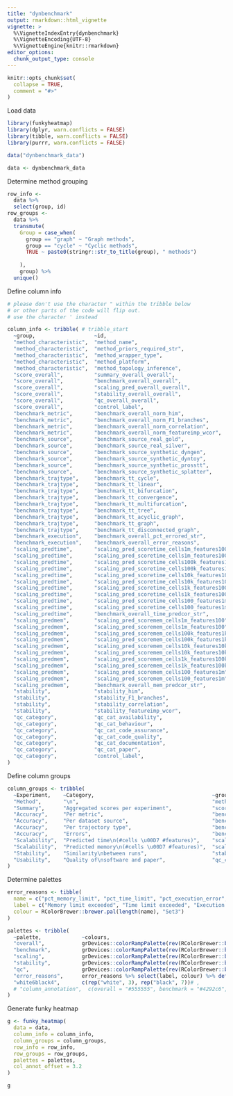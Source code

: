 ```yaml
---
title: "dynbenchmark"
output: rmarkdown::html_vignette
vignette: >
  %\VignetteIndexEntry{dynbenchmark}
  %\VignetteEncoding{UTF-8}
  %\VignetteEngine{knitr::rmarkdown}
editor_options: 
  chunk_output_type: console
---
```


```r
knitr::opts_chunk$set(
  collapse = TRUE,
  comment = "#>"
)
```

Load data
```r
library(funkyheatmap)
library(dplyr, warn.conflicts = FALSE)
library(tibble, warn.conflicts = FALSE)
library(purrr, warn.conflicts = FALSE)

data("dynbenchmark_data")

data <- dynbenchmark_data
```

Determine method grouping
```r
row_info <-
  data %>%
  select(group, id)
row_groups <-
  data %>%
  transmute(
    Group = case_when(
      group == "graph" ~ "Graph methods",
      group == "cycle" ~ "Cyclic methods",
      TRUE ~ paste0(stringr::str_to_title(group), " methods")
      
    ),
    group) %>%
  unique()
```

Define column info
```r
# please don't use the character " within the tribble below
# or other parts of the code will flip out.
# use the character ' instead

column_info <- tribble( # tribble_start
  ~group,                   ~id,                                            ~name,                      ~geom,        ~palette,         ~options,
  "method_characteristic",  "method_name",                                  "",                         "text",       NA,               list(hjust = 0, width = 6),
  "method_characteristic",  "method_priors_required_str",                   "Priors required",          "text",       NA,               list(width = 2),
  "method_characteristic",  "method_wrapper_type",                          "Wrapper type",             "text",       NA,               list(width = 2),
  "method_characteristic",  "method_platform",                              "Platform",                 "text",       NA,               list(width = 2),
  "method_characteristic",  "method_topology_inference",                    "Topology inference",       "text",       NA,               list(width = 2),
  "score_overall",          "summary_overall_overall",                      "Overall",                  "bar",        "overall",        list(width = 4, legend = FALSE),
  "score_overall",          "benchmark_overall_overall",                    "Accuracy",                 "bar",        "benchmark",      list(width = 4, legend = FALSE),
  "score_overall",          "scaling_pred_overall_overall",                 "Scalability",              "bar",        "scaling",        list(width = 4, legend = FALSE),
  "score_overall",          "stability_overall_overall",                    "Stability",                "bar",        "stability",      list(width = 4, legend = FALSE),
  "score_overall",          "qc_overall_overall",                           "Usability",                "bar",        "qc",             list(width = 4, legend = FALSE),
  "score_overall",          "control_label",                                "",                         "text",       NA,               list(overlay = TRUE),
  "benchmark_metric",       "benchmark_overall_norm_him",                   "Topology",                 "funkyrect",  "benchmark",      lst(),
  "benchmark_metric",       "benchmark_overall_norm_F1_branches",           "Branch assignment",        "funkyrect",  "benchmark",      lst(),
  "benchmark_metric",       "benchmark_overall_norm_correlation",           "Cell positions",           "funkyrect",  "benchmark",      lst(),
  "benchmark_metric",       "benchmark_overall_norm_featureimp_wcor",       "Features",                 "funkyrect",  "benchmark",      lst(),
  "benchmark_source",       "benchmark_source_real_gold",                   "Gold",                     "funkyrect",  "benchmark",      lst(),
  "benchmark_source",       "benchmark_source_real_silver",                 "Silver",                   "funkyrect",  "benchmark",      lst(),
  "benchmark_source",       "benchmark_source_synthetic_dyngen",            "dyngen",                   "funkyrect",  "benchmark",      lst(),
  "benchmark_source",       "benchmark_source_synthetic_dyntoy",            "dyntoy",                   "funkyrect",  "benchmark",      lst(),
  "benchmark_source",       "benchmark_source_synthetic_prosstt",           "PROSSTT",                  "funkyrect",  "benchmark",      lst(),
  "benchmark_source",       "benchmark_source_synthetic_splatter",          "Splatter",                 "funkyrect",  "benchmark",      lst(),
  "benchmark_trajtype",     "benchmark_tt_cycle",                           "Cycle",                    "funkyrect",  "benchmark",      lst(),
  "benchmark_trajtype",     "benchmark_tt_linear",                          "Linear",                   "funkyrect",  "benchmark",      lst(),
  "benchmark_trajtype",     "benchmark_tt_bifurcation",                     "Bifurcation",              "funkyrect",  "benchmark",      lst(),
  "benchmark_trajtype",     "benchmark_tt_convergence",                     "Convergence",              "funkyrect",  "benchmark",      lst(),
  "benchmark_trajtype",     "benchmark_tt_multifurcation",                  "Multifurcation",           "funkyrect",  "benchmark",      lst(),
  "benchmark_trajtype",     "benchmark_tt_tree",                            "Tree",                     "funkyrect",  "benchmark",      lst(),
  "benchmark_trajtype",     "benchmark_tt_acyclic_graph",                   "Acyclic",                  "funkyrect",  "benchmark",      lst(),
  "benchmark_trajtype",     "benchmark_tt_graph",                           "Connected",                "funkyrect",  "benchmark",      lst(),
  "benchmark_trajtype",     "benchmark_tt_disconnected_graph",              "Disconnected",             "funkyrect",  "benchmark",      lst(),
  "benchmark_execution",    "benchmark_overall_pct_errored_str",            "% Errored",                "text",       NA,               lst(hjust = 1),
  "benchmark_execution",    "benchmark_overall_error_reasons",              "Reason",                   "pie",        "error_reasons",  lst(),
  "scaling_predtime",       "scaling_pred_scoretime_cells1m_features100",   "1m \u00D7 100",            "rect",       "scaling",        lst(scale = FALSE),
  "scaling_predtime",       "scaling_pred_scoretime_cells1m_features100",   "",                         "text",       "white6black4",   lst(label = "scaling_pred_timestr_cells1m_features100", overlay = TRUE, size = 3, scale = FALSE),
  "scaling_predtime",       "scaling_pred_scoretime_cells100k_features1k",  "100k \u00D7 1k",           "rect",       "scaling",        lst(scale = FALSE),
  "scaling_predtime",       "scaling_pred_scoretime_cells100k_features1k",  "",                         "text",       "white6black4",   lst(label = "scaling_pred_timestr_cells100k_features1k", overlay = TRUE, size = 3, scale = FALSE),
  "scaling_predtime",       "scaling_pred_scoretime_cells10k_features10k",  "10k \u00D7 10k",           "rect",       "scaling",        lst(scale = FALSE),
  "scaling_predtime",       "scaling_pred_scoretime_cells10k_features10k",  "",                         "text",       "white6black4",   lst(label = "scaling_pred_timestr_cells10k_features10k", overlay = TRUE, size = 3, scale = FALSE),
  "scaling_predtime",       "scaling_pred_scoretime_cells1k_features100k",  "1k \u00D7 100k",           "rect",       "scaling",        lst(scale = FALSE),
  "scaling_predtime",       "scaling_pred_scoretime_cells1k_features100k",  "",                         "text",       "white6black4",   lst(label = "scaling_pred_timestr_cells1k_features100k", overlay = TRUE, size = 3, scale = FALSE),
  "scaling_predtime",       "scaling_pred_scoretime_cells100_features1m",   "100 \u00D7 1m",            "rect",       "scaling",        lst(scale = FALSE),
  "scaling_predtime",       "scaling_pred_scoretime_cells100_features1m",   "",                         "text",       "white6black4",   lst(label = "scaling_pred_timestr_cells100_features1m", overlay = TRUE, size = 3, scale = FALSE),
  "scaling_predtime",       "benchmark_overall_time_predcor_str",           "Cor. pred. vs. real",      "text",       NA,               lst(size = 3),
  "scaling_predmem",        "scaling_pred_scoremem_cells1m_features100",    "1m \u00D7 100",            "rect",       "scaling",        lst(scale = FALSE),
  "scaling_predmem",        "scaling_pred_scoremem_cells1m_features100",    "",                         "text",       "white6black4",   lst(label = "scaling_pred_memstr_cells1m_features100", overlay = TRUE, size = 2, scale = FALSE),
  "scaling_predmem",        "scaling_pred_scoremem_cells100k_features1k",   "100k \u00D7 1k",           "rect",       "scaling",        lst(scale = FALSE),
  "scaling_predmem",        "scaling_pred_scoremem_cells100k_features1k",   "",                         "text",       "white6black4",   lst(label = "scaling_pred_memstr_cells100k_features1k", overlay = TRUE, size = 2, scale = FALSE),
  "scaling_predmem",        "scaling_pred_scoremem_cells10k_features10k",   "10k \u00D7 10k",           "rect",       "scaling",        lst(scale = FALSE),
  "scaling_predmem",        "scaling_pred_scoremem_cells10k_features10k",   "",                         "text",       "white6black4",   lst(label = "scaling_pred_memstr_cells10k_features10k", overlay = TRUE, size = 2, scale = FALSE),
  "scaling_predmem",        "scaling_pred_scoremem_cells1k_features100k",   "1k \u00D7 100k",           "rect",       "scaling",        lst(scale = FALSE),
  "scaling_predmem",        "scaling_pred_scoremem_cells1k_features100k",   "",                         "text",       "white6black4",   lst(label = "scaling_pred_memstr_cells1k_features100k", overlay = TRUE, size = 2, scale = FALSE),
  "scaling_predmem",        "scaling_pred_scoremem_cells100_features1m",    "100 \u00D7 1m",            "rect",       "scaling",        lst(scale = FALSE),
  "scaling_predmem",        "scaling_pred_scoremem_cells100_features1m",    "",                         "text",       "white6black4",   lst(label = "scaling_pred_memstr_cells100_features1m", overlay = TRUE, size = 2, scale = FALSE),
  "scaling_predmem",        "benchmark_overall_mem_predcor_str",            "Cor. pred. vs. real",      "text",       NA,               lst(size = 3),
  "stability",              "stability_him",                                "Topology",                 "funkyrect",  "stability",      lst(),
  "stability",              "stability_F1_branches",                        "Branch assignment",        "funkyrect",  "stability",      lst(),
  "stability",              "stability_correlation",                        "Cell positions",           "funkyrect",  "stability",      lst(),
  "stability",              "stability_featureimp_wcor",                    "Features",                 "funkyrect",  "stability",      lst(),
  "qc_category",            "qc_cat_availability",                          "Availability",             "funkyrect",  "qc",             lst(),
  "qc_category",            "qc_cat_behaviour",                             "Behaviour",                "funkyrect",  "qc",             lst(),
  "qc_category",            "qc_cat_code_assurance",                        "Code assurance",           "funkyrect",  "qc",             lst(),
  "qc_category",            "qc_cat_code_quality",                          "Code quality",             "funkyrect",  "qc",             lst(),
  "qc_category",            "qc_cat_documentation",                         "Documentation",            "funkyrect",  "qc",             lst(),
  "qc_category",            "qc_cat_paper",                                 "Paper",                    "funkyrect",  "qc",             lst(),
  "qc_category",            "control_label",                                "",                         "text",       NA,               list(overlay = TRUE, width = -6)
)
```

Define column groups
```r
column_groups <- tribble(
  ~Experiment,    ~Category,                                      ~group,                   ~palette,
  "Method",       "\n",                                           "method_characteristic",  "overall",
  "Summary",      "Aggregated scores per experiment",             "score_overall",          "overall",
  "Accuracy",     "Per metric",                                   "benchmark_metric",       "benchmark",
  "Accuracy",     "Per dataset source",                           "benchmark_source",       "benchmark",
  "Accuracy",     "Per trajectory type",                          "benchmark_trajtype",     "benchmark",
  "Accuracy",     "Errors",                                       "benchmark_execution",    "benchmark",
  "Scalability",  "Predicted time\n(#cells \u00D7 #features)",    "scaling_predtime",       "scaling",
  "Scalability",  "Predicted memory\n(#cells \u00D7 #features)",  "scaling_predmem",        "scaling",
  "Stability",    "Similarity\nbetween runs",                     "stability",              "stability",
  "Usability",    "Quality of\nsoftware and paper",               "qc_category",            "qc"
)
```

Determine palettes
```r
error_reasons <- tibble(
  name = c("pct_memory_limit", "pct_time_limit", "pct_execution_error", "pct_method_error"),
  label = c("Memory limit exceeded", "Time limit exceeded", "Execution error", "Method error"),
  colour = RColorBrewer::brewer.pal(length(name), "Set3")
)

palettes <- tribble(
  ~palette,             ~colours,
  "overall",            grDevices::colorRampPalette(rev(RColorBrewer::brewer.pal(9, "Greys")[-1]))(101),
  "benchmark",          grDevices::colorRampPalette(rev(RColorBrewer::brewer.pal(9, "Blues") %>% c("#011636")))(101),
  "scaling",            grDevices::colorRampPalette(rev(RColorBrewer::brewer.pal(9, "Reds")[-8:-9]))(101),
  "stability",          grDevices::colorRampPalette(rev(RColorBrewer::brewer.pal(9, "YlOrBr")[-7:-9]))(101),
  "qc",                 grDevices::colorRampPalette(rev(RColorBrewer::brewer.pal(9, "Greens")[-1] %>% c("#00250f")))(101),
  "error_reasons",      error_reasons %>% select(label, colour) %>% deframe(),
  "white6black4",       c(rep("white", 3), rep("black", 7))# ,
  # "column_annotation",  c(overall = "#555555", benchmark = "#4292c6", scaling = "#f6483a", stability = "#fe9929", qc = "#41ab5d")
)
```

Generate funky heatmap
```r
g <- funky_heatmap(
  data = data,
  column_info = column_info,
  column_groups = column_groups,
  row_info = row_info,
  row_groups = row_groups,
  palettes = palettes,
  col_annot_offset = 3.2
)

g
```

